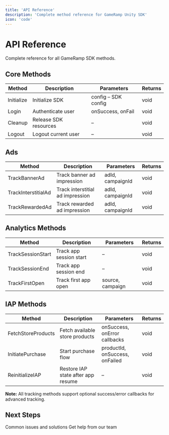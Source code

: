 ```yaml
---
title: 'API Reference'
description: 'Complete method reference for GameRamp Unity SDK'
icon: 'code'
---
```


# API Reference

Complete reference for all GameRamp SDK methods.

## Core Methods

| Method | Description | Parameters | Returns |
|--------|-------------|------------|---------|
| Initialize | Initialize SDK | config – SDK config | void |
| Login | Authenticate user | onSuccess, onFail | void |
| Cleanup | Release SDK resources | – | void |
| Logout | Logout current user | – | void |

## Ads

| Method | Description | Parameters | Returns |
|--------|-------------|------------|---------|
| TrackBannerAd | Track banner ad impression | adId, campaignId | void |
| TrackInterstitialAd | Track interstitial ad impression | adId, campaignId | void |
| TrackRewardedAd | Track rewarded ad impression | adId, campaignId | void |

## Analytics Methods

| Method | Description | Parameters | Returns |
|--------|-------------|------------|---------|
| TrackSessionStart | Track app session start | – | void |
| TrackSessionEnd | Track app session end | – | void |
| TrackFirstOpen | Track first app open | source, campaign | void |

## IAP Methods

| Method | Description | Parameters | Returns |
|--------|-------------|------------|---------|
| FetchStoreProducts | Fetch available store products | onSuccess, onError callbacks | void |
| InitiatePurchase | Start purchase flow | productId, onSuccess, onFailed | void |
| ReinitializeIAP | Restore IAP state after app resume | – | void |

**Note:** All tracking methods support optional success/error callbacks for advanced tracking.

## Next Steps

<CardGroup cols={2}>
  <Card
    title="Troubleshooting"
    icon="wrench"
    href="/sdks/unity/troubleshooting"
  >
    Common issues and solutions
  </Card>
  <Card
    title="Contact Support"
    icon="envelope"
    href="mailto:connect@gameramp.com"
  >
    Get help from our team
  </Card>
</CardGroup>
